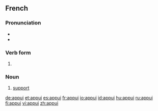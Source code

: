 ==French==
===Pronunciation===
*{{IPA|/apɥi/|lang=fr}}
*{{audio|Fr-appui.ogg|audio}}

===Verb form===
{{fr-verb form}}

#{{past participle of|appuyer|lang=fr}}

===Noun===
{{fr-noun|m}}

# [[support]]

[[de:appui]]
[[et:appui]]
[[es:appui]]
[[fr:appui]]
[[io:appui]]
[[id:appui]]
[[hu:appui]]
[[ru:appui]]
[[fi:appui]]
[[vi:appui]]
[[zh:appui]]